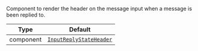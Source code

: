 Component to render the header on the message input when a message is been replied to.

| Type      | Default                                                                                         |
| --------- | ----------------------------------------------------------------------------------------------- |
| component | [`InputReplyStateHeader`](../../../../ui-components/message-input/input-reply-state-header.mdx) |

